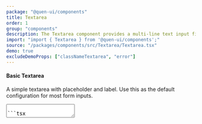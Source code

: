 ```yaml
---
package: "@quen-ui/components"
title: Textarea
order: 1
group: "components"
description: The Textarea component provides a multi-line text input field with adaptive height, validation states, and customizable adornments. Features include auto-resizing, clearable input, and accessibility compliance. Ideal for forms, comments, and long-form content.
import: "import { Textarea } from '@quen-ui/components';"
source: "/packages/components/src/Textarea/Textarea.tsx"
demo: true
excludeDemoProps: ["classNameTextarea", "error"]
---
```



#### Basic Textarea

A simple textarea with placeholder and label. Use this as the default configuration for most form inputs.

<Textarea placeholder="Enter description" label="Project details" />

```tsx
<Textarea placeholder="Enter description" label="Project details" />
```

##### Auto-resizing with limits

Enable `autosize` to make the field grow dynamically as the user types. Use `minRows` and `maxRows` to define vertical expansion boundaries.

<Textarea
  autosize
  minRows={3}
  maxRows={8}
  placeholder="Content grows as you type..."
/>

```tsx
<Textarea
  autosize
  minRows={3}
  maxRows={8}
  placeholder="Content grows as you type..."
/>
```

##### Validation state

Display validation errors by passing a boolean or string to the `error` prop. Use `required` to mark the field as mandatory.

<Textarea label="Bio" required error={"Required field"} />

```tsx
<Textarea label="Bio" required error={"Required field"} />
```

##### Adornments + clearable

You can add left or right content (icons, buttons) and enable a clear button. This is useful for filters, searches, or fields with quick reset functionality.

<Textarea
  leftContent={<IconLock />}
  isClearable
  placeholder="Search descriptions..."
/>

```tsx
<Textarea
  leftContent={<IconLock />}
  isClearable
  placeholder="Search descriptions..."
/>
```

#### Disabled state

Use `disabled` to make the textarea non-editable. This is useful when the content is read-only or locked.

<Textarea label="Locked notes" placeholder="Content not editable" disabled />

```tsx
<Textarea label="Locked notes" placeholder="Content not editable" disabled />
```

#### Size variants

Textarea supports multiple sizes through the `size` prop. Use consistent sizing across forms for a better user experience.

<Flex direction="column" gap="l">
  <Textarea size="xs" placeholder="Mini" />
  <Textarea size="s" placeholder="Small" />
  <Textarea size="m" placeholder="Medium" />
  <Textarea size="l" placeholder="Large" />
</Flex>

```tsx
<Flex direction="column" gap="l">
  <Textarea size="xs" placeholder="Mini" />
  <Textarea size="s" placeholder="Small" />
  <Textarea size="m" placeholder="Medium" />
  <Textarea size="l" placeholder="Large" />
</Flex>
```

#### Controlled usage

Use `value` and `onChange` for controlled forms. This allows you to fully manage the state of the textarea.

```tsx
const [bio, setBio] = useState("");

<Textarea label="Controlled bio" value={bio} onChange={(val) => setBio(val)} />;
```

#### With right adornment

You can also add `rightContent` for actions such as counters or icons.

<Textarea placeholder="Type something..." rightContent={<span>0/200</span>} />

```tsx
<Textarea placeholder="Type something..." rightContent={<span>0/200</span>} />
```

#### Character counter

Combine `maxLength` with `rightContent` to show a live counter. This is useful for bios, messages, or any input with a limit.

```tsx
const [text, setText] = useState("");
<Textarea
  label="Bio"
  value={text}
  onChange={(val) => setText(val)}
  maxLength={200}
  rightContent={<span>{text.length}/200</span>}
/>;
```

#### Best practices

###### 1. Auto-resizing configuration

Use small ranges (`minRows={2}`–`maxRows={6}`) for short inputs like comments. - Use larger ranges (`minRows={4}`–`maxRows={12}`) for long inputs like documentation.

```tsx
// Good for comments
<Textarea autosize minRows={2} maxRows={6} />

// Good for long content
<Textarea autosize minRows={4} maxRows={12} />
```

###### 2. Validation patterns

Use `error` as a boolean for generic invalid state. - Use `error` as a string to display specific error messages.

```tsx
// Simple error display
<Textarea error />

// // Text error display
<Textarea error={errorMessage} />
```

###### 3. Content Guidelines

- Use `minRows` to hint expected length of input.
- Set `maxRows` to prevent excessive vertical scrolling.
- Combine with `isClearable` for user-generated content (search, notes).
- Add counters with `rightContent` for length-restricted inputs.
